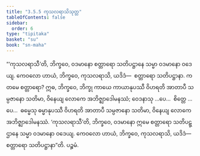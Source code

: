 ```yaml
---
title: "3.5.5 ကုသလရာသိသုတ္တ"
tableOfContents: false
sidebar:
  order: 6
type: "tipitaka"
basket: "su"
book: "sn-maha"
---
```



<DynamicBreadcrumb />

<Division number="411" book="sn-maha">

<Paragraph number="952" book="sn-maha">
“‘ကုသလရာသီ’တိ, ဘိက္ခဝေ, ဝဒမာနော စတ္တာရော သတိပဋ္ဌာနေ သမ္မာ ဝဒမာနော ဝဒေယျ. ကေဝလော ဟာယံ, ဘိက္ခဝေ, ကုသလရာသိ, ယဒိဒံ—  စတ္တာရော သတိပဋ္ဌာနာ.
</Paragraph>

<Paragraph number="953" book="sn-maha">
ကတမေ စတ္တာရော? ဣဓ, ဘိက္ခဝေ, ဘိက္ခု ကာယေ ကာယာနုပဿီ ဝိဟရတိ အာတာပီ သမ္ပဇာနော သတိမာ, ဝိနေယျ လောကေ အဘိဇ္ဈာဒေါမနဿံ; ဝေဒနာသု …ပေ…  စိတ္တေ …ပေ…  ဓမ္မေသု ဓမ္မာနုပဿီ ဝိဟရတိ အာတာပီ သမ္ပဇာနော သတိမာ, ဝိနေယျ လောကေ အဘိဇ္ဈာဒေါမနဿံ. ‘ကုသလရာသီ’တိ, ဘိက္ခဝေ, ဝဒမာနော ဣမေ စတ္တာရော သတိပဋ္ဌာနေ သမ္မာ ဝဒမာနော ဝဒေယျ. ကေဝလော ဟာယံ, ဘိက္ခဝေ, ကုသလရာသိ, ယဒိဒံ—  စတ္တာရော သတိပဋ္ဌာနာ”တိ.

</Paragraph>
</Division>

<Paragraph number="954" type="center" book="sn-maha">
ပဉ္စမံ.
</Paragraph>